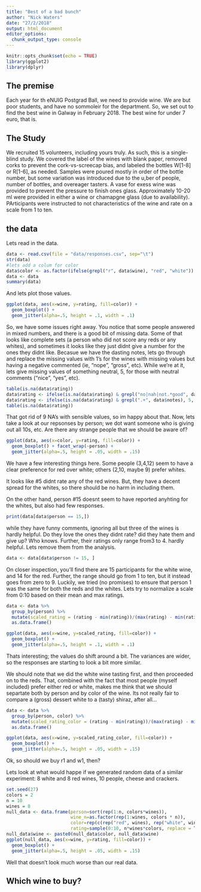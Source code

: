 ```yaml
---
title: "Best of a bad bunch"
author: "Nick Waters"
date: "27/2/2018"
output: html_document
editor_options: 
  chunk_output_type: console
---
```


```r
knitr::opts_chunk$set(echo = TRUE)
library(ggplot2)
library(dplyr)
```
## The premise
Each year for th eNUIG Postgrad Ball, we need to provide wine.  We are but poor students, and have no sommoleir for the department.  So, we set out to find the best wine in Galway in February 2018.  The best wine for under 7 euro, that is. 

## The Study
We recruited 15 volunteers, including yours truly.  As such, this is a single-blind study.  We covered the label of the wines with blank paper, removed corks to prevent the cork-vs-screecap bias, and labeled the bottles W[1-8] or R[1-6], as needed.  Samples were poured mostly in order of the bottle number, but some variation was introduced due to the u,ber of people, number of bottles, and overeager tasters.  A vase for exess wine was provided to prevent the pressure to finish ones glass.  Approximately 10-20 ml were provided in either a wine or chamapgne glass (due to availability).  PArticipants were instructed to not characteristics of the wine and rate  on a scale from 1 to ten.

## the data
Lets read in the data.
```r
data <- read.csv(file = "data/responses.csv", sep="\t")
str(data)
#lets add a colum for color
data$color <- as.factor(ifelse(grepl("r", data$wine), "red", "white"))
data <- data
summary(data)
```

And lets plot those values.
```r
ggplot(data, aes(x=wine, y=rating, fill=color)) + 
  geom_boxplot() + 
  geom_jitter(alpha=.5, height = .1, width = .1) 
```

So, we have some issues right away.  You notice that some people answered in mixed numbers, and there is a good bit of missing data. Some of that looks like complete sets (a person who did not score any reds or any whites), and sometimes it looks like they just didnt give a number for the ones they didnt like.  Becasue we have the dasting notes, lets go through and replace the missing values with 1's for the wines with missing values but having a negative commented (ie, "nope", "gross", etc).  While we're at it, lets give missing values of something neutral, 5, for those with neutral comments ("nice", "yes", etc).
```r
table(is.na(data$rating))
data$rating <- ifelse(is.na(data$rating) & grepl("no|nah|not.*good", data$notes), 0, data$rating)
data$rating <- ifelse(is.na(data$rating) & grepl(".+", data$notes), 5, data$rating)
table(is.na(data$rating))
```
That got rid of 9 NA's with sensible values, so im happy about that.  Now, lets take a look at our repsonses by person; we dot want someone who is giving out all 10s, etc.  Are there any strange people that we should be aware of?

```r

ggplot(data, aes(x=color, y=rating, fill=color)) + 
  geom_boxplot() + facet_wrap(~person) +
  geom_jitter(alpha=.5, height = .05, width = .15) 
```
We have a few interesting things here.  Some people (3,4,12) seem to have a clear preference for red over white; others (2,10, maybe 9) prefer whites.

It looks like #5 didnt rate any of the red wines. But, they have a decent spread for the whites, so there should be no harm in including them.

On the other hand, person #15 doesnt seem to have reported anyhting for the whites, but also had few responses.

```r
print(data[data$person == 15,])
```
while they have funny comments, ignoring all but three of the wines is hardly helpful.  Do they love the ones they didnt rate? did they hate them and give up? Who knows.  Further, their ratings only range from3 to 4.  hardly helpful.  Lets remove them from the analysis.

```r
data <- data[data$person != 15, ]
```

On closer inspection, you'll find there are 15 participants for the white wine, and 14 for the red. Further, the range should go from 1 to ten, but it instead goes from zero to 9.  Luckily, we tried (no promises) to ensure that person 1 was the same for both the reds and the whites. Lets try to normalize a scale from 0:10 based on their mean and max ratings.

```r
data <- data %>% 
  group_by(person) %>%
  mutate(scaled_rating = (rating - min(rating))/(max(rating) - min(rating)) * 10) %>%
  as.data.frame()

ggplot(data, aes(x=wine, y=scaled_rating, fill=color)) + 
  geom_boxplot() + 
  geom_jitter(alpha=.5, height = .1, width = .1) 
```
Thats interesting; the values do shift around a bit.  The variances are wider, so the responses are starting to look a bit more similar.

We should note that we did the white wine tasting first, and then proceeded on to the reds.  That, combined with the fact that most people (myself included) prefer either red or white, makes me think that we should separtate both by person and by color of the wine.  Its not really fair to compare a (gross) dessert white to a (tasty) shiraz, after all...


```r
data <- data %>% 
  group_by(person, color) %>%
  mutate(scaled_rating_color = (rating - min(rating))/(max(rating) - min(rating)) * 10) %>%
  as.data.frame()

ggplot(data, aes(x=wine, y=scaled_rating_color, fill=color)) + 
  geom_boxplot() + 
  geom_jitter(alpha=.5, height = .05, width = .15) 
```

Ok, so should we buy r1  and w1, then?

Lets look at what would happe if we generated random data of a similar experiment: 8 white and 8 red wines, 10 people, cheese and crackers.
```r
set.seed(27)
colors = 2
n = 10
wines = 8
null_data <- data.frame(person=sort(rep(1:n, colors*wines)),
                        wine_n=as.factor(rep(1:wines, colors * n)),
                        color=rep(c(rep("red", wines), rep("white", wines)), n),
                        rating=sample(0:10, n*wines*colors, replace = T))
null_data$wine <- paste0(null_data$color, null_data$wine)
ggplot(null_data, aes(x=wine, y=rating, fill=color)) + 
  geom_boxplot() + 
  geom_jitter(alpha=.5, height = .05, width = .15) 
```

Well that doesn't look much worse than our real data.


## Which wine to buy?

